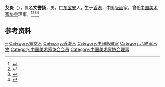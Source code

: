 {{Substub|time=2022-07-01T10:45:27+00:00}}
'''艾炎'''（{{bd|1914年||1998年}}），原名'''文誉扬'''，男，[[广东|广东]][[宝安县|宝安]]人，生于[[香港|香港]]，中国[[版画|版画]]家，曾任[[中国美术家协会|中国美术家协会]]理事。<ref>{{Cite book|title=20世纪中华人物名字号辞典|author=周家珍编著|publisher=法律出版社|year=2000|isbn=9787503628320|location=北京|pages=}}</ref><ref>{{Cite book|title=中国近现代人物别名词典|author=徐为民编|publisher=沈阳出版社|year=1993|isbn=|location=沈阳|pages=}}</ref><ref>{{Cite book|title=中国当代艺术界名人录|author=中国名人研究院编; 异天, 戈德主编|publisher=社会科学文献出版社|year=1993|isbn=|location=北京|pages=}}</ref><ref>{{Cite book|title=美术辞林 • 版画艺术卷|author=李习勤主编|publisher=陕西人民美术出版社|year=1992|isbn=|location=西安|pages=}}</ref>

== 参考资料 ==
{{reflist}}

{{中国人物小作品}}
{{Navboxes 
| title  = 艾炎在[[中国美术家协会|中国美术家协会]]的职务
| list1  =
{{中国美术家协会第一届理事会}}
}}

{{Authority control}}
{{DEFAULTSORT:Ai}}
[[Category:文姓|~]]
[[Category:寶安人|Category:寶安人]]
[[Category:香港人|Category:香港人]]
[[Category:中國版畫家|Category:中國版畫家]]
[[Category:八路军人物|Category:八路军人物]]
[[Category:中国美术家协会会员|Category:中国美术家协会会员]]
[[Category:中国美术家协会理事|Category:中国美术家协会理事]]